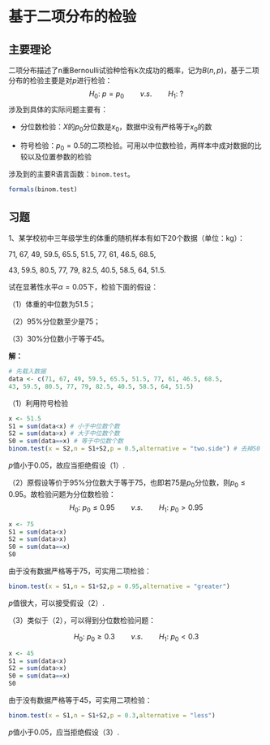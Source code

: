 # 基于二项分布的检验 {#binom-test}

## 主要理论

二项分布描述了n重Bernoulli试验种恰有k次成功的概率，记为$B(n,p)$，基于二项分布的检验主要是对$p$进行检验：
$$
H_0:\ p=p_0\qquad v.s. \qquad H_1:\ ?
$$
涉及到具体的实际问题主要有：

- 分位数检验：$X$的$p_0$分位数是$x_0$，数据中没有严格等于$x_0$的数

- 符号检验：$p_0=0.5$的二项检验。可用以中位数检验，两样本中成对数据的比较以及位置参数的检验

涉及到的主要R语言函数：`binom.test`。
```r
formals(binom.test)
```


## 习题

1、某学校初中三年级学生的体重的随机样本有如下20个数据（单位：kg）：

71, 67, 49, 59.5, 65.5, 51.5, 77, 61, 46.5, 68.5, 

43, 59.5, 80.5, 77, 79, 82.5, 40.5, 58.5, 64, 51.5.

试在显著性水平$\alpha=0.05$下，检验下面的假设：

（1）体重的中位数为51.5；

（2）95%分位数至少是75；

（3）30%分位数小于等于45。

**解：**

```r
# 先载入数据
data <- c(71, 67, 49, 59.5, 65.5, 51.5, 77, 61, 46.5, 68.5, 
43, 59.5, 80.5, 77, 79, 82.5, 40.5, 58.5, 64, 51.5)
```

（1）利用符号检验

```r
x <- 51.5
S1 = sum(data<x) # 小于中位数个数
S2 = sum(data>x) # 大于中位数个数
S0 = sum(data==x) # 等于中位数个数
binom.test(x = S2,n = S1+S2,p = 0.5,alternative = "two.side") # 去掉S0
```
$p$值小于$0.05$，故应当拒绝假设（1）.

（2）原假设等价于95%分位数大于等于75，也即若75是$p_0$分位数，则$p_0\le0.95$。故检验问题为分位数检验：
$$
H_0:\ p_0\le0.95\qquad v.s. \qquad H_1:\ p_0>0.95
$$

```r
x <- 75
S1 = sum(data<x) 
S2 = sum(data>x) 
S0 = sum(data==x) 
S0
```
由于没有数据严格等于75，可实用二项检验：
```r
binom.test(x = S1,n = S1+S2,p = 0.95,alternative = "greater") 
```
$p$值很大，可以接受假设（2）.

（3）类似于（2），可以得到分位数检验问题：

$$
H_0:\ p_0\ge0.3\qquad v.s. \qquad H_1:\ p_0<0.3
$$

```r
x <- 45
S1 = sum(data<x) 
S2 = sum(data>x) 
S0 = sum(data==x) 
S0
```

由于没有数据严格等于45，可实用二项检验：
```r
binom.test(x = S1,n = S1+S2,p = 0.3,alternative = "less") 
```
$p$值小于$0.05$，应当拒绝假设（3）.

